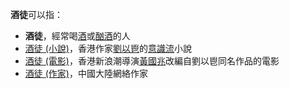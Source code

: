 '''酒徒'''可以指：

* '''酒徒'''，經常喝[[酒|酒]]或[[酗酒|酗酒]]的人
* [[酒徒_(小說)|酒徒 (小說)]]，香港作家[[劉以鬯|劉以鬯]]的[[意識流|意識流]]小說
* [[酒徒_(電影)|酒徒 (電影)]]，香港新浪潮導演[[黃國兆|黃國兆]]改編自劉以鬯同名作品的電影
* [[酒徒_(作家)|酒徒 (作家)]]，中國大陸網絡作家

{{disambig|CAT=二字消歧义}}